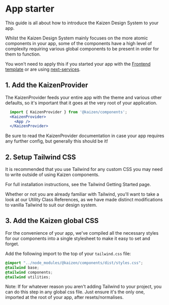 
<Meta title="Guides/App starter" />

# App starter

This guide is all about how to introduce the Kaizen Design System to your app.

Whilst the Kaizen Design System mainly focuses on the more atomic components in your app, some of the components have a high level of complexity requiring various global components to be present in order for them to function.

<Unstyled>
<InlineNotification
  persistent
  type="informative"
>
<span>You won't need to apply this if you started your app with the
<a href="https://github.com/cultureamp/frontend-template" target="_blank">Frontend template</a>
or are using <a href="https://github.com/cultureamp/frontend-services/tree/main/packages/next-services">next-services</a>.</span>
</InlineNotification>
</Unstyled>

## 1. Add the KaizenProvider

The <LinkTo pageId="components-kaizenprovider-installation">KaizenProvider</LinkTo> feeds your entire app with the theme and various other defaults, so it's important that it goes at the very root of your application.

```jsx
  import { KaizenProvider } from '@kaizen/components';
  <KaizenProvider>
    <App />
  </KaizenProvider>
```

Be sure to read the <LinkTo pageId="components-kaizenprovider-installation">KaizenProvider</LinkTo> documentation in case your app requires any further config, but generally this should be it!


## 2. Setup Tailwind CSS

It is recommended that you use Tailwind for any custom CSS you may need to write outside of using Kaizen components.

For full installation instructions, see the <LinkTo pageId="systems-tailwind-getting-started">Tailwind Getting Started</LinkTo> page.

Whether or not you are already familiar with Tailwind, you'll want to take a look at our <LinkTo pageId="systems-tailwind-utility-class-references-overview">Utility Class References</LinkTo>, as we have made distinct modifications to vanilla Tailwind to suit our design system.

## 3. Add the Kaizen global CSS

For the convenience of your app, we've compiled all the necessary styles for our components into a single stylesheet to make it easy to set and forget.

Add the following import to the top of your `tailwind.css` file:

```css
@import "../node_modules/@kaizen/components/dist/styles.css";
@tailwind base;
@tailwind components;
@tailwind utilities;
```

Note: If for whatever reason you aren't adding Tailwind to your project, you can do this step in any global css file. Just ensure it's the only one, imported at the root of your app, after resets/normalises.
